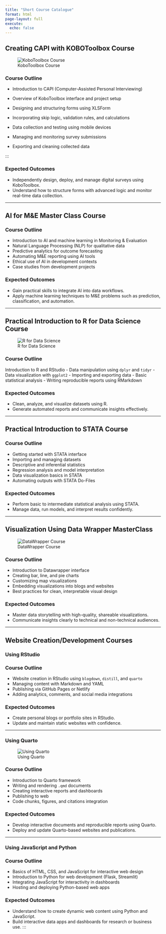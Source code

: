 ```yaml
---
title: "Short Course Catalogue"
format: html
page-layout: full
execute:
  echo: false
---
```


::: layout-panel
## Creating CAPI with KOBOToolbox Course

::: {.grid .gap-3}
::: g-col-6
![KoboToolbox Course](pics/data_collection.png)
:::

::: g-col-6}
### Course Outline
:::
:::

-   Introduction to CAPI (Computer-Assisted Personal Interviewing)

-   Overview of KoboToolbox interface and project setup

-   Designing and structuring forms using XLSForm

-   Incorporating skip logic, validation rules, and calculations

-   Data collection and testing using mobile devices

-   Managing and monitoring survey submissions

-   Exporting and cleaning collected data
:::

:::

### Expected Outcomes

-   Independently design, deploy, and manage digital surveys using KoboToolbox.
-   Understand how to structure forms with advanced logic and monitor real-time data collection.

------------------------------------------------------------------------

## AI for M&E Master Class Course

### Course Outline

-   Introduction to AI and machine learning in Monitoring & Evaluation
-   Natural Language Processing (NLP) for qualitative data
-   Predictive analytics for outcome forecasting
-   Automating M&E reporting using AI tools
-   Ethical use of AI in development contexts
-   Case studies from development projects

### Expected Outcomes

-   Gain practical skills to integrate AI into data workflows.
-   Apply machine learning techniques to M&E problems such as prediction, classification, and automation.

------------------------------------------------------------------------

## Practical Introduction to R for Data Science Course

::: {.grid .gap-3}
::: g-col-6
![R for Data Science](pics/R_data.png)
:::

::: g-col-6
### Course Outline

Introduction to R and RStudio - Data manipulation using `dplyr` and `tidyr` - Data visualization with `ggplot2` - Importing and exporting data - Basic statistical analysis - Writing reproducible reports using RMarkdown

### Expected Outcomes

-   Clean, analyze, and visualize datasets using R.
-   Generate automated reports and communicate insights effectively.
:::
:::

------------------------------------------------------------------------

## Practical Introduction to STATA Course

### Course Outline

-   Getting started with STATA interface
-   Importing and managing datasets
-   Descriptive and inferential statistics
-   Regression analysis and model interpretation
-   Data visualization basics in STATA
-   Automating outputs with STATA Do-Files

### Expected Outcomes

-   Perform basic to intermediate statistical analysis using STATA.
-   Manage data, run models, and interpret results confidently.

------------------------------------------------------------------------

## Visualization Using Data Wrapper MasterClass

::: {.grid .gap-4}
::: g-col-6
![DataWrapper Course](pics/datawrapper.png)
:::

::: g-col-6
### Course Outline

-   Introduction to Datawrapper interface
-   Creating bar, line, and pie charts
-   Customizing map visualizations
-   Embedding visualizations into blogs and websites
-   Best practices for clean, interpretable visual design

### Expected Outcomes

-   Master data storytelling with high-quality, shareable visualizations.
-   Communicate insights clearly to technical and non-technical audiences.
:::
:::

------------------------------------------------------------------------

## Website Creation/Development Courses

### Using RStudio

### Course Outline

-   Website creation in RStudio using `blogdown`, `distill`, and `quarto`
-   Managing content with Markdown and YAML
-   Publishing via GitHub Pages or Netlify
-   Adding analytics, comments, and social media integrations

### Expected Outcomes

-   Create personal blogs or portfolio sites in RStudio.
-   Update and maintain static websites with confidence.

------------------------------------------------------------------------

### Using Quarto

::: {.grid .gap-4}
::: g-col-6
![Using Quarto](pics/quarto.png)
:::

::: g-col-6
### Course Outline

-   Introduction to Quarto framework
-   Writing and rendering `.qmd` documents
-   Creating interactive reports and dashboards
-   Publishing to web
-   Code chunks, figures, and citations integration

### Expected Outcomes

-   Develop interactive documents and reproducible reports using Quarto.
-   Deploy and update Quarto-based websites and publications.
:::
:::

------------------------------------------------------------------------

### Using JavaScript and Python

### Course Outline

-   Basics of HTML, CSS, and JavaScript for interactive web design
-   Introduction to Python for web development (Flask, Streamlit)
-   Integrating JavaScript for interactivity in dashboards
-   Hosting and deploying Python-based web apps

### Expected Outcomes

-   Understand how to create dynamic web content using Python and JavaScript.
-   Build interactive data apps and dashboards for research or business use. :::
